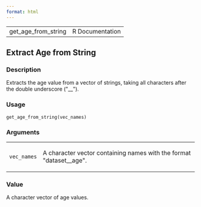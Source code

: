 ```yaml
---
format: html
---
```


<html><head><title>R: Extract Age from String</title>
<meta http-equiv="Content-Type" content="text/html; charset=utf-8" />
<meta name="viewport" content="width=device-width, initial-scale=1.0, user-scalable=yes" />
<link rel="stylesheet" href="https://cdn.jsdelivr.net/npm/katex@0.15.3/dist/katex.min.css">
<script type="text/javascript">
const macros = { "\\R": "\\textsf{R}", "\\code": "\\texttt"};
function processMathHTML() {
    var l = document.getElementsByClassName('reqn');
    for (let e of l) { katex.render(e.textContent, e, { throwOnError: false, macros }); }
    return;
}</script>
<script defer src="https://cdn.jsdelivr.net/npm/katex@0.15.3/dist/katex.min.js"
    onload="processMathHTML();"></script>
<link rel="stylesheet" type="text/css" href="R.css" />
</head><body><div class="container"><main>

<table style="width: 100%;"><tr><td>get_age_from_string</td><td style="text-align: right;">R Documentation</td></tr></table>

<h2>Extract Age from String</h2>

<h3>Description</h3>

<p>Extracts the age value from a vector of strings, taking all characters
after the double underscore (&quot;__&quot;).
</p>


<h3>Usage</h3>

<pre><code class='language-R'>get_age_from_string(vec_names)
</code></pre>


<h3>Arguments</h3>

<table>
<tr><td><code id="vec_names">vec_names</code></td>
<td>
<p>A character vector containing names with the format &quot;dataset__age&quot;.</p>
</td></tr>
</table>


<h3>Value</h3>

<p>A character vector of age values.
</p>

</main>

</div>
</body></html>

